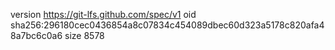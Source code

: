 version https://git-lfs.github.com/spec/v1
oid sha256:296180cec0436854a8c07834c454089dbec60d323a5178c820afa48a7bc6c0a6
size 8578
